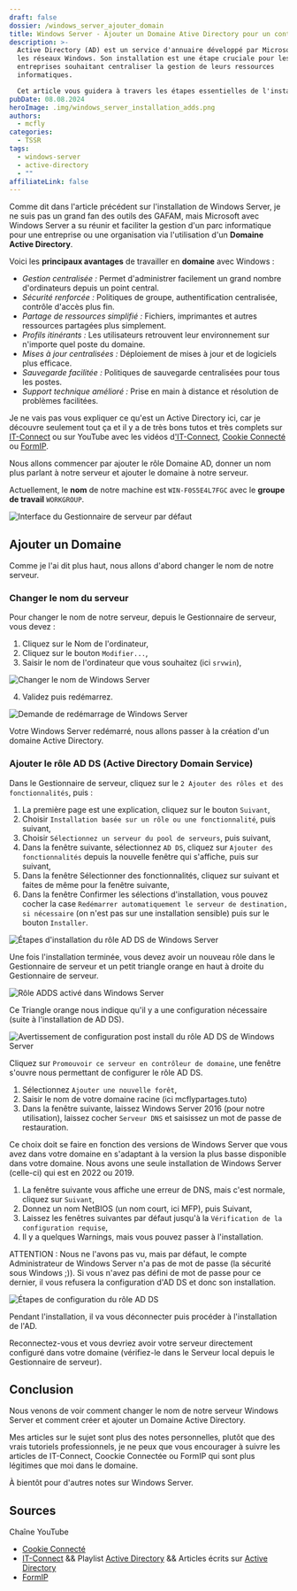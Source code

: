 ```yaml
---
draft: false
dossier: /windows_server_ajouter_domain
title: Windows Server - Ajouter un Domaine Ative Directory pour un controle centralisé
description: >-
  Active Directory (AD) est un service d'annuaire développé par Microsoft pour
  les réseaux Windows. Son installation est une étape cruciale pour les
  entreprises souhaitant centraliser la gestion de leurs ressources
  informatiques.

  Cet article vous guidera à travers les étapes essentielles de l'installation d'un domaine AD
pubDate: 08.08.2024
heroImage: .img/windows_server_installation_adds.png
authors:
  - mcfly
categories:
  - TSSR
tags:
  - windows-server
  - active-directory
  - ""
affiliateLink: false
---
```


Comme dit dans l'article précédent sur l'installation de Windows Server, je ne suis pas un grand fan des outils des GAFAM, mais Microsoft avec Windows Server a su réunir et faciliter la gestion d'un parc informatique pour une entreprise ou une organisation via l'utilisation d'un **Domaine Active Directory**.

Voici les **principaux avantages** de travailler en **domaine** avec Windows :

* *Gestion centralisée :* Permet d'administrer facilement un grand nombre d'ordinateurs depuis un point central.
* *Sécurité renforcée :* Politiques de groupe, authentification centralisée, contrôle d'accès plus fin.
* *Partage de ressources simplifié :* Fichiers, imprimantes et autres ressources partagées plus simplement.
* *Profils itinérants :* Les utilisateurs retrouvent leur environnement sur n'importe quel poste du domaine.
* *Mises à jour centralisées :* Déploiement de mises à jour et de logiciels plus efficace.
* *Sauvegarde facilitée :* Politiques de sauvegarde centralisées pour tous les postes.
* *Support technique amélioré :* Prise en main à distance et résolution de problèmes facilitées.



<Alert type="info">Je ne vais pas vous expliquer ce qu'est un Active Directory ici, car je découvre seulement tout ça et il y a de très bons tutos et très complets sur [IT-Connect](https://www.it-connect.fr/cours/notions-de-base-de-lactive-directory/) ou sur YouTube avec les vidéos d['IT-Connect](https://www.youtube.com/watch?v=fzZzpLD9EJM&list=PLSuzYIVSEUT4VSB0m0NdiML2V0PDWQyAN), [Cookie Connecté](https://www.youtube.com/watch?v=nhW-0qZzjy4) ou [FormIP](https://www.youtube.com/watch?v=AOv9wBPsu2s).</Alert>

Nous allons commencer par ajouter le rôle Domaine AD, donner un nom plus parlant à notre serveur et ajouter le domaine à notre serveur. 

Actuellement, le **nom** de notre machine est `WIN-F0S5E4L7FGC` avec le **groupe de travail** `WORKGROUP`.

![Interface du Gestionnaire de serveur par défaut](.img/gestionnaire_serveur_defaut.png "Interface du Gestionnaire de serveur par défaut")

## Ajouter un Domaine

Comme je l'ai dit plus haut, nous allons d'abord changer le nom de notre serveur.

### Changer le nom du serveur

Pour changer le nom de notre serveur, depuis le Gestionnaire de serveur, vous devez :

1. Cliquez sur le Nom de l'ordinateur,
2. Cliquez sur le bouton `Modifier...`,
3. Saisir le nom de l'ordinateur que vous souhaitez (ici `srvwin`),

![Changer le nom de Windows Server](.img/gestionnaire_serveur_changer_nome.png "Changer le nom de Windows Server")

4. Validez puis redémarrez.

![Demande de redémarrage de Windows Server](.img/gestionnaire_serveur_changer_nom_redemarrer.png "Demande de redémarrage de Windows Server")

Votre Windows Server redémarré, nous allons passer à la création d'un domaine Active Directory.

### Ajouter le rôle AD DS (Active Directory Domain Service)

Dans le Gestionnaire de serveur, cliquez sur le `2 Ajouter des rôles et des fonctionnalités`, puis :

1. La première page est une explication, cliquez sur le bouton `Suivant`,
2. Choisir `Installation basée sur un rôle ou une fonctionnalité`, puis suivant,
3. Choisir `Sélectionnez un serveur du pool de serveurs`, puis suivant,
4. Dans la fenêtre suivante, sélectionnez `AD DS`, cliquez sur `Ajouter des fonctionnalités` depuis la nouvelle fenêtre qui s'affiche, puis sur suivant,
5. Dans la fenêtre Sélectionner des fonctionnalités, cliquez sur suivant et faites de même pour la fenêtre suivante,
6. Dans la fenêtre Confirmer les sélections d'installation, vous pouvez cocher la case `Redémarrer automatiquement le serveur de destination, si nécessaire` (on n'est pas sur une installation sensible) puis sur le bouton  `Installer`.

![Étapes d'installation du rôle AD DS de Windows Server](.img/windows_server_installation_role_adds.png "Étapes d'installation du rôle AD DS de Windows Server")

Une fois l'installation terminée, vous devez avoir un nouveau rôle dans le Gestionnaire de serveur et un petit triangle orange en haut à droite du Gestionnaire de serveur.

![Rôle ADDS activé dans Windows Server](.img/windows_server_gestionnaire_serveur_adds_active.png "Rôle ADDS activé dans Windows Server")

Ce Triangle orange nous indique qu'il y a une configuration nécessaire (suite à l'installation de AD DS).

![Avertissement de configuration post install du rôle AD DS de Windows Server](.img/windows_server_adds_warning.png "Avertissement de configuration post install du rôle AD DS de Windows Server")

Cliquez sur `Promouvoir ce serveur en contrôleur de domaine`, une fenêtre s'ouvre nous permettant de configurer le rôle AD DS.

1. Sélectionnez `Ajouter une nouvelle forêt`,
2. Saisir le nom de votre domaine racine (ici mcflypartages.tuto)
3. Dans la fenêtre suivante, laissez Windows Server 2016 (pour notre utilisation), laissez cocher `Serveur DNS` et saisissez un mot de passe de restauration.

<Alert type="info">Ce choix doit se faire en fonction des versions de Windows Server que vous avez dans votre domaine en s'adaptant à la version la plus basse disponible dans votre domaine. Nous avons une seule installation de Windows Server (celle-ci) qui est en 2022 ou 2019.</Alert>

1. La fenêtre suivante vous affiche une erreur de DNS, mais c'est normale, cliquez sur `Suivant`,
2. Donnez un nom NetBIOS (un nom court, ici MFP), puis Suivant,
3. Laissez les fenêtres suivantes par défaut jusqu'à la `Vérification de la configuration requise`,
4. Il y a quelques Warnings, mais vous pouvez passer à l'installation.

<Alert type="warning">ATTENTION : Nous ne l'avons pas vu, mais par défaut, le compte Administrateur de Windows Server n'a pas de mot de passe (la sécurité sous Windows ;)). Si vous n'avez pas défini de mot de passe pour ce dernier, il vous refusera la configuration d'AD DS et donc son installation.</Alert>

![Étapes de configuration du rôle AD DS](.img/adds_configuration.png "Étapes de configuration du rôle AD DS")

Pendant l'installation, il va vous déconnecter puis procéder à l'installation de l'AD.

Reconnectez-vous et vous devriez avoir votre serveur directement configuré dans votre domaine (vérifiez-le dans le Serveur local depuis le Gestionnaire de serveur).


## Conclusion

Nous venons de voir comment changer le nom de notre serveur Windows Server et comment créer et ajouter un Domaine Active Directory.

Mes articles sur le sujet sont plus des notes personnelles, plutôt que des vrais tutoriels professionnels, je ne peux que vous encourager à suivre les articles de IT-Connect, Coockie Connectée ou FormIP qui sont plus légitimes que moi dans le domaine.


À bientôt pour d'autres notes sur Windows Server.


## Sources

Chaîne YouTube

* [Cookie Connecté](https://www.youtube.com/c/Cookieconnect%C3%A9)
* [IT-Connect](https://www.youtube.com/@IT-Connect) && Playlist [Active Directory](https://www.youtube.com/watch?v=K8j4LuOG8X0&list=PLSuzYIVSEUT5ZXGVVP8LBw2B7GS2uaNhJ) && Articles écrits sur [Active Directory](https://www.it-connect.fr/tag/active-directory/)
* [FormIP](https://www.youtube.com/@Formip)

